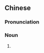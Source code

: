 {{also|茶餐厅}}
==Chinese==
{{zh-forms|s=茶餐厅|type=12}}
{{wikipedia|lang=zh}}
{{wikipedia|lang=yue}}

===Pronunciation===
{{zh-pron
|m=chácāntīng
|c=caa4 caan1 teng1
|cat=n
}}

===Noun===
{{zh-noun}}

# {{w|cha chaan teng}} {{gloss|[[Cantonese]]-style [[tea]] [[restaurant]]}}